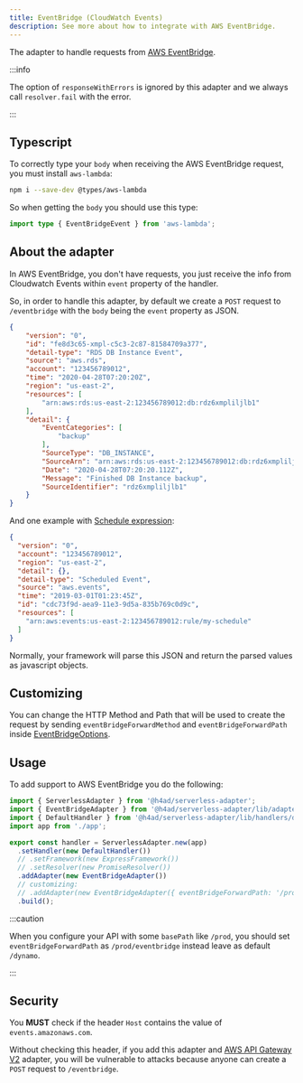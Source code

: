 ---
title: EventBridge (CloudWatch Events)
description: See more about how to integrate with AWS EventBridge.
---

The adapter to handle requests from [AWS EventBridge](https://docs.aws.amazon.com/lambda/latest/dg/services-cloudwatchevents.html).

:::info

The option of `responseWithErrors` is ignored by this adapter and we always call `resolver.fail` with the error.

:::

## Typescript

To correctly type your `body` when receiving the AWS EventBridge request, you must install `aws-lambda`:

```bash
npm i --save-dev @types/aws-lambda
```

So when getting the `body` you should use this type:

```ts title="eventbridge.controller.ts"
import type { EventBridgeEvent } from 'aws-lambda';
```

## About the adapter

In AWS EventBridge, you don't have requests, you just receive the info from Cloudwatch Events within `event` property of the handler.

So, in order to handle this adapter, by default we create a `POST` request to `/eventbridge` with the `body` being the `event` property as JSON.

```json title="rds-eventbridge-event-example.json"
{
    "version": "0",
    "id": "fe8d3c65-xmpl-c5c3-2c87-81584709a377",
    "detail-type": "RDS DB Instance Event",
    "source": "aws.rds",
    "account": "123456789012",
    "time": "2020-04-28T07:20:20Z",
    "region": "us-east-2",
    "resources": [
        "arn:aws:rds:us-east-2:123456789012:db:rdz6xmpliljlb1"
    ],
    "detail": {
        "EventCategories": [
            "backup"
        ],
        "SourceType": "DB_INSTANCE",
        "SourceArn": "arn:aws:rds:us-east-2:123456789012:db:rdz6xmpliljlb1",
        "Date": "2020-04-28T07:20:20.112Z",
        "Message": "Finished DB Instance backup",
        "SourceIdentifier": "rdz6xmpliljlb1"
    }
}
```

And one example with [Schedule expression](https://docs.aws.amazon.com/lambda/latest/dg/services-cloudwatchevents-expressions.html):

```json title="scheduled-eventbridge-event-example.json"
{
  "version": "0",
  "account": "123456789012",
  "region": "us-east-2",
  "detail": {},
  "detail-type": "Scheduled Event",
  "source": "aws.events",
  "time": "2019-03-01T01:23:45Z",
  "id": "cdc73f9d-aea9-11e3-9d5a-835b769c0d9c",
  "resources": [
    "arn:aws:events:us-east-2:123456789012:rule/my-schedule"
  ]
}
```

Normally, your framework will parse this JSON and return the parsed values as javascript objects.

## Customizing

You can change the HTTP Method and Path that will be used to create the request by sending `eventBridgeForwardMethod` and `eventBridgeForwardPath` inside [EventBridgeOptions](/docs/api/Adapters/AWS/EventBridgeAdapter/EventBridgeOptions).

## Usage

To add support to AWS EventBridge you do the following:

```ts title="index.ts"
import { ServerlessAdapter } from '@h4ad/serverless-adapter';
import { EventBridgeAdapter } from '@h4ad/serverless-adapter/lib/adapters/aws';
import { DefaultHandler } from '@h4ad/serverless-adapter/lib/handlers/default';
import app from './app';

export const handler = ServerlessAdapter.new(app)
  .setHandler(new DefaultHandler())
  // .setFramework(new ExpressFramework())
  // .setResolver(new PromiseResolver())
  .addAdapter(new EventBridgeAdapter())
  // customizing:
  // .addAdapter(new EventBridgeAdapter({ eventBridgeForwardPath: '/prod/eventbridge', eventBridgeForwardMethod: 'PUT' }))
  .build();
```

:::caution

When you configure your API with some `basePath` like `/prod`, you should set `eventBridgeForwardPath` as `/prod/eventbridge` instead leave as default `/dynamo`.

:::

## Security

You **MUST** check if the header `Host` contains the value of `events.amazonaws.com`.

Without checking this header, if you add this adapter and [AWS API Gateway V2](./api-gateway-v2) adapter, you will be vulnerable to attacks
because anyone can create a `POST` request to `/eventbridge`.

